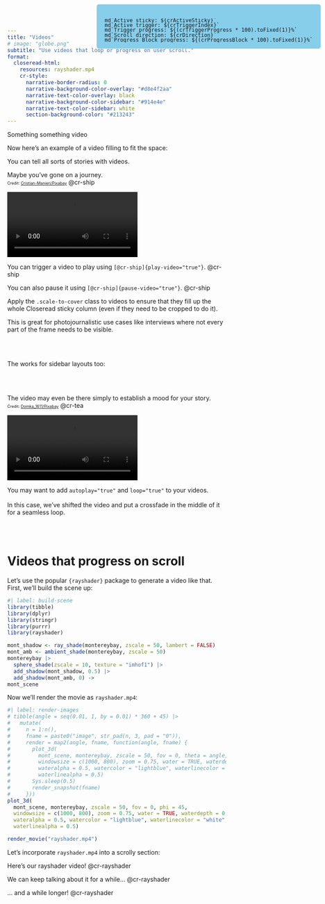 ```yaml
---
title: "Videos"
# image: "globe.png"
subtitle: "Use videos that loop or progress on user scroll."
format:
  closeread-html:
    resources: rayshader.mp4
    cr-style:
      narrative-border-radius: 0
      narrative-background-color-overlay: "#d8e4f2aa"
      narrative-text-color-overlay: black
      narrative-background-color-sidebar: "#914e4e"
      narrative-text-color-sidebar: white
      section-background-color: "#213243"
---
```


Something something video

Now here's an example of a video filling to fit the space:

::::{.cr-section layout="overlay-left"}

You can tell all sorts of stories with videos.

Maybe you've gone on a journey.  
[Credit: [Cristian-Manieri/Pixabay](https://pixabay.com/videos/drone-landscape-green-greenland-236893/)]{style="font-size: 65%;"} @cr-ship

:::{#cr-ship .scale-to-cover}
![](ship.mp4){alt="A ship sails in a polar region" loop="true"}
:::

You can trigger a video to play using `[@cr-ship]{play-video="true"}`. [@cr-ship]{play-video="true"}

You can also pause it using `[@cr-ship]{pause-video="true"}`. [@cr-ship]{pause-video="true"}

Apply the `.scale-to-cover` class to videos to ensure that they fill up the whole Closeread sticky column (even if they need to be cropped to do it).

This is great for photojournalistic use cases like interviews where not every part of the frame needs to be visible.

::::

\
\

The works for sidebar layouts too:

\
\

::::{.cr-section layout="sidebar-right"}

The video may even be there simply to establish a mood for your story.  
[Credit: [Domka_1611/Pixabay](https://pixabay.com/videos/fire-evening-nature-forest-autumn-148594/)]{style="font-size: 65%;"} @cr-tea

![](tea.mp4){#cr-tea .scale-to-cover alt="One person pours tea into another person's tea cup in front of an open fire." autoplay="true" loop="true"}

:::{focus-on="cr-tea"}
You may want to add `autoplay="true"` and `loop="true"` to your videos.
\
\
In this case, we've shifted the video and put a crossfade in the middle of it for a seamless loop.
:::

::::

\
\

# Videos that progress on scroll

Let's use the popular `{rayshader}` package to generate a video like that. First, we'll build the scene up:

```r
#| label: build-scene
library(tibble)
library(dplyr)
library(stringr)
library(purrr)
library(rayshader)

mont_shadow <- ray_shade(montereybay, zscale = 50, lambert = FALSE)
mont_amb <- ambient_shade(montereybay, zscale = 50)
montereybay |>
  sphere_shade(zscale = 10, texture = "imhof1") |>
  add_shadow(mont_shadow, 0.5) |>
  add_shadow(mont_amb, 0) ->
mont_scene
```

Now we'll render the movie as `rayshader.mp4`:

```r
#| label: render-images
# tibble(angle = seq(0.01, 1, by = 0.01) * 360 + 45) |>
#   mutate(
#     n = 1:n(),
#     fname = paste0("image", str_pad(n, 3, pad = "0")),
#     render = map2(angle, fname, function(angle, fname) {
#       plot_3d(
#         mont_scene, montereybay, zscale = 50, fov = 0, theta = angle, phi = 45,
#         windowsize = c(1000, 800), zoom = 0.75, water = TRUE, waterdepth = 0,
#         wateralpha = 0.5, watercolor = "lightblue", waterlinecolor = "white",
#         waterlinealpha = 0.5)
#       Sys.sleep(0.5)
#       render_snapshot(fname)
#     }))
plot_3d(
  mont_scene, montereybay, zscale = 50, fov = 0, phi = 45,
  windowsize = c(1000, 800), zoom = 0.75, water = TRUE, waterdepth = 0,
  wateralpha = 0.5, watercolor = "lightblue", waterlinecolor = "white",
  waterlinealpha = 0.5)

render_movie("rayshader.mp4")
```

Let's incorporate `rayshader.mp4` into a scrolly section:

::::{.cr-section}

Here's our rayshader video! [@cr-rayshader]{.scroll-video}

We can keep talking about it for a while... @cr-rayshader

... and a while longer! @cr-rayshader

:::{#cr-rayshader}
:::

::::


:::{.counter style="position: fixed; top: 10px; right: 10px; background-color: skyblue; border-radius: 5px; padding: 18px 18px 0 18px; line-height: .8em; z-index: 1000"}
```ojs
md`Active sticky: ${crActiveSticky}`
md`Active trigger: ${crTriggerIndex}`
md`Trigger progress: ${(crTriggerProgress * 100).toFixed(1)}%`
md`Scroll direction: ${crDirection}`
md`Progress Block progress: ${(crProgressBlock * 100).toFixed(1)}%`
```
:::
